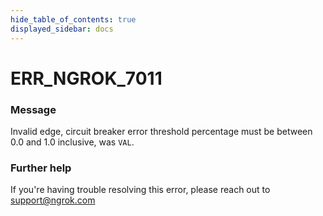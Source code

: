```yaml
---
hide_table_of_contents: true
displayed_sidebar: docs
---
```



# ERR_NGROK_7011

### Message

Invalid edge, circuit breaker error threshold percentage must be between 0.0 and 1.0 inclusive, was `VAL`.

<ErrorDetails error="err_ngrok_7011" />

### Further help

If you're having trouble resolving this error, please reach out to [support@ngrok.com](mailto:support@ngrok.com?subject=Help%20with%20ERR_NGROK_7011)
